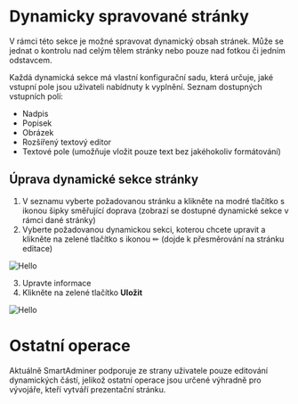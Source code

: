 # Dynamicky spravované stránky

V rámci této sekce je možné spravovat dynamický obsah stránek. Může se jednat o kontrolu nad celým tělem stránky nebo pouze nad fotkou či jedním odstavcem.

Každá dynamická sekce má vlastní konfigurační sadu, která určuje, jaké vstupní pole jsou uživateli nabídnuty k vyplnění.
Seznam dostupných vstupních polí:

- Nadpis
- Popisek
- Obrázek
- Rozšířený textový editor
- Textové pole (umožňuje vložit pouze text bez jakéhokoliv formátování)

## Úprava dynamické sekce stránky

1. V seznamu vyberte požadovanou stránku a klikněte na modré tlačítko s ikonou šipky směřující doprava (zobrazí se dostupné dynamické sekce v rámci dané stránky)
2. Vyberte požadovanou dynamickou sekci, koterou chcete upravit a klikněte na zelené tlačítko s ikonou ✏ (dojde k přesměrování na stránku editace)

![Hello](/images/pages.PNG)

3. Upravte informace
4. Klikněte na zelené tlačítko **Uložit**

![Hello](/images/page.PNG)

# Ostatní operace
 
 Aktuálně SmartAdminer podporuje ze strany uživatele pouze editování dynamických částí, jelikož ostatní operace jsou určené výhradně pro vývojáře, kteří vytváří prezentační stránku. 